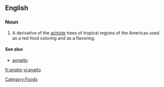 ==English==

===Noun===
{{en-noun|-}}
{{wikipedia}}

# A derivative of the [[achiote]] trees of tropical regions of the Americas used as a red food coloring and as a flavoring.

====See also====
* [[annatto]]

[[Category:Foods]]

[[fr:anatto]]
[[vi:anatto]]